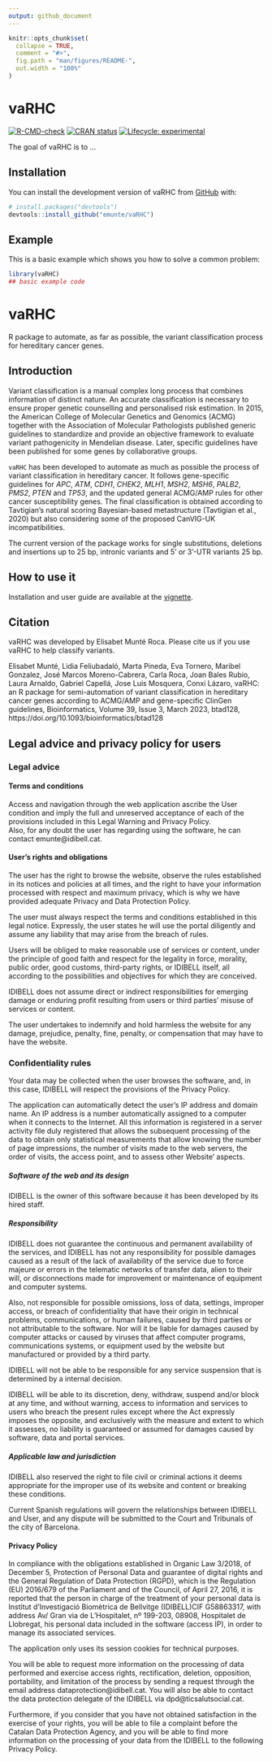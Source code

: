 ```yaml
---
output: github_document
---
```


<!-- README.md is generated from README.Rmd. Please edit that file -->

```r
knitr::opts_chunk$set(
  collapse = TRUE,
  comment = "#>",
  fig.path = "man/figures/README-",
  out.width = "100%"
)
```

# vaRHC

<!-- badges: start -->
[![R-CMD-check](https://github.com/emunte/vaRHC/actions/workflows/R-CMD-check.yaml/badge.svg)](https://github.com/emunte/vaRHC/actions/workflows/R-CMD-check.yaml)
[![CRAN status](https://www.r-pkg.org/badges/version/vaRHC)](https://CRAN.R-project.org/package=vaRHC)
[![Lifecycle: experimental](https://img.shields.io/badge/lifecycle-experimental-orange.svg)](https://lifecycle.r-lib.org/articles/stages.html#experimental)
<!-- badges: end -->

The goal of vaRHC is to ...

## Installation

You can install the development version of vaRHC from [GitHub](https://github.com/) with:

``` r
# install.packages("devtools")
devtools::install_github("emunte/vaRHC")
```

## Example

This is a basic example which shows you how to solve a common problem:

```r
library(vaRHC)
## basic example code
```

# vaRHC
R package to automate, as far as possible, the variant classification process for hereditary cancer genes. 

## Introduction
Variant classification is a manual complex long process that combines information of distinct nature. An accurate classification is necessary to ensure proper genetic counselling and personalised risk estimation. 
In 2015, the American College of Molecular Genetics and Genomics (ACMG) together with the Association of Molecular Pathologists published generic guidelines to standardize and provide an objective framework to evaluate variant pathogenicity in Mendelian disease.
Later, specific guidelines have been published for some genes by collaborative groups. 

`vaRHC` has been developed to automate as much as possible the process of variant classification in hereditary cancer.
It follows gene-specific guidelines for *APC*, *ATM*, *CDH1*, *CHEK2*, *MLH1*, *MSH2*, *MSH6*, *PALB2*, *PMS2*, *PTEN* and *TP53*, and the updated general ACMG/AMP rules for other cancer susceptibility genes. The final classification is obtained according to Tavtigian’s natural scoring Bayesian-based metastructure (Tavtigian et al., 2020) but also considering some of the proposed CanVIG-UK incompatibilities.

The current version of the package works for single substitutions, deletions and insertions up to 25 bp, intronic variants and 5’ or 3’-UTR variants 25 bp.

## How to use it
Installation and user guide are available at the [vignette](https://htmlpreview.github.io/?https://github.com/emunte/vaRHC/blob/main/inst/doc/vaRHC.html).

## Citation
vaRHC was developed by Elisabet Munté Roca. 
Please cite us if you use vaRHC to help classify variants.

Elisabet Munté, Lidia Feliubadaló, Marta Pineda, Eva Tornero, Maribel Gonzalez, José Marcos Moreno-Cabrera, Carla Roca, Joan Bales Rubio, Laura Arnaldo, Gabriel Capellá, Jose Luis Mosquera, Conxi Lázaro, vaRHC: an R package for semi-automation of variant classification in hereditary cancer genes according to ACMG/AMP and gene-specific ClinGen guidelines, Bioinformatics, Volume 39, Issue 3, March 2023, btad128, https://doi.org/10.1093/bioinformatics/btad128


## Legal advice and privacy policy for users
### Legal advice
#### Terms and conditions 
Access and navigation through the web application ascribe the User condition and imply the full and unreserved acceptance of each of the provisions included in this Legal Warning and Privacy Policy.  
Also, for any doubt the user has regarding using the software, he can contact emunte@idibell.cat. 

#### User's rights and obligations 
The user has the right to browse the website, observe the rules established in its notices and policies at all times, and the right to have your information processed with respect and maximum privacy, which is why we have provided adequate Privacy and Data Protection Policy. <br>

The user must always respect the terms and conditions established in this legal notice. Expressly, the user states he will use the portal diligently and assume any liability that may arise from the breach of rules. <bR>

Users will be obliged to make reasonable use of services or content, under the principle of good faith and respect for the legality in force, morality, public order, good customs, third-party rights, or IDIBELL itself, all according to the possibilities and objectives for which they are conceived. <br>

IDIBELL does not assume direct or indirect responsibilities for emerging damage or enduring profit resulting from users or third parties' misuse of services or content. <br>

The user undertakes to indemnify and hold harmless the website for any damage, prejudice, penalty, fine, penalty, or compensation that may have to have the website. 

### Confidentiality rules
Your data may be collected when the user browses the software, and, in this case, IDIBELL will respect the provisions of the Privacy Policy. <br>

The application can automatically detect the user's IP address and domain name. An IP address is a number automatically assigned to a computer when it connects to the Internet. All this information is registered in a server activity file duly registered that allows the subsequent processing of the data to obtain only statistical measurements that allow knowing the number of page impressions, the number of visits made to the web servers, the order of visits, the access point, and to assess other Website' aspects. 

##### Software of the web and its design 
IDIBELL is the owner of this software because it has been developed by its hired staff. 

##### Responsibility

IDIBELL does not guarantee the continuous and permanent availability of the services, and IDIBELL has not any responsibility for possible damages caused as a result of the lack of availability of the service due to force majeure or errors in the telematic networks of transfer data, alien to their will, or disconnections made for improvement or maintenance of equipment and computer systems.<br>

Also, not responsible for possible omissions, loss of data, settings, improper access, or breach of confidentiality that have their origin in technical problems, communications, or human failures, caused by third parties or not attributable to the software. Nor will it be liable for damages caused by computer attacks or caused by viruses that affect computer programs, communications systems, or equipment used by the website but manufactured or provided by a third party. <br>

IDIBELL will not be able to be responsible for any service suspension that is determined by a internal decision. <br> 

IDIBELL will be able to its discretion, deny, withdraw, suspend and/or block at any time, and without warning, access to information and services to users who breach the present rules except where the Act expressly imposes the opposite, and exclusively with the measure and extent to which it assesses, no liability is guaranteed or assumed for damages caused by software, data and portal services. <br>

##### Applicable law and jurisdiction

IDIBELL also reserved the right to file civil or criminal actions it deems appropriate for the improper use of its website and content or breaking these conditions.<br>

Current Spanish regulations will govern the relationships between IDIBELL and User, and any dispute will be submitted to the Court and Tribunals of the city of Barcelona. <br>


#### Privacy Policy 

In compliance with the obligations established in Organic Law 3/2018, of December 5, Protection of Personal Data and guarantee of digital rights and the General Regulation of Data Protection (RGPD), which is the Regulation (EU) 2016/679 of the Parliament and of the Council, of April 27, 2016, it is reported that the person in charge of the treatment of your personal data is Institut d'Investigació Biomètrica de Bellvitge (IDIBELL)CIF G58863317, with address Av/ Gran via de L'Hospitalet, nº 199-203, 08908, Hospitalet de Llobregat, his personal data included in the software (access IP), in order to manage its associated services.  <br>

The application only uses its session cookies for technical purposes. <br>

You will be able to request more information on the processing of data performed and exercise access rights, rectification, deletion, opposition, portability, and limitation of the process by sending a request through the email address dataprotection@idibell.cat. You will also be able to contact the data protection delegate of the IDIBELL via dpd@ticsalutsocial.cat. <br>  

Furthermore, if you consider that you have not obtained satisfaction in the exercise of your rights, you will be able to file a complaint before the Catalan Data Protection Agency, and you will be able to find more information on the processing of your data from the IDIBELL to the following Privacy Policy. <br>

